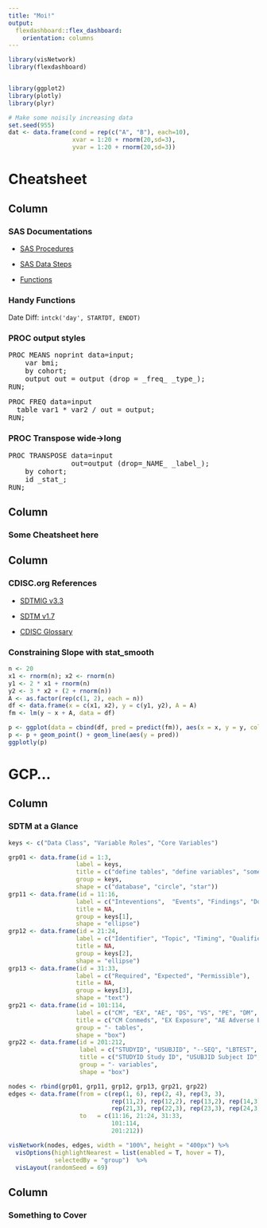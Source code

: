 ```yaml
---
title: "Moi!"
output: 
  flexdashboard::flex_dashboard:
    orientation: columns
---
```


```r
library(visNetwork)
library(flexdashboard)


library(ggplot2)
library(plotly)
library(plyr)

# Make some noisily increasing data
set.seed(955)
dat <- data.frame(cond = rep(c("A", "B"), each=10),
                  xvar = 1:20 + rnorm(20,sd=3),
                  yvar = 1:20 + rnorm(20,sd=3))
```

Cheatsheet
=======================================================================

Column
-----------------------------------------------------------------------

### SAS Documentations

- [SAS Procedures](https://go.documentation.sas.com/?cdcId=pgmsascdc&cdcVersion=9.4_3.4&docsetId=allprodsproc&docsetTarget=procedures.htm&locale=en)

- [SAS Data Steps](https://go.documentation.sas.com/?cdcId=pgmsascdc&cdcVersion=9.4_3.4&docsetId=lestmtsref&docsetTarget=p08st7rzfn0dgin1fml8hq40hlho.htm&locale=en)

- [Functions](https://go.documentation.sas.com/?cdcId=pgmsascdc&cdcVersion=9.4_3.4&docsetId=lefunctionsref&docsetTarget=n01f5qrjoh9h4hn1olbdpb5pr2td.htm&locale=en)

### Handy Functions

Date Diff: `intck('day', STARTDT, ENDDT)`


### PROC output styles

<pre>
PROC MEANS noprint data=input;
	var bmi;
	by cohort;
	output out = output (drop = _freq_ _type_);
RUN;
</pre>
<pre>
PROC FREQ data=input
  table var1 * var2 / out = output;
RUN;
</pre>

### PROC Transpose wide->long

<pre>
PROC TRANSPOSE data=input 
               out=output (drop=_NAME_ _label_);
	by cohort;
	id _stat_;
RUN;
</pre>



Column
-----------------------------------------------------------------------

### Some Cheatsheet here


Column
-----------------------------------------------------------------------

### CDISC.org References

- [SDTMIG v3.3](https://www.cdisc.org/standards/foundational/sdtmig/sdtmig-v3-3)

- [SDTM v1.7](https://www.cdisc.org/standards/foundational/sdtm/sdtm-v1-7)

- [CDISC Glossary](https://www.cdisc.org/system/files/members/standard/foundational/glossary/CDISC%20Glossary%20v11.pdf)

### Constraining Slope with stat_smooth

```r
n <- 20
x1 <- rnorm(n); x2 <- rnorm(n)
y1 <- 2 * x1 + rnorm(n)
y2 <- 3 * x2 + (2 + rnorm(n))
A <- as.factor(rep(c(1, 2), each = n))
df <- data.frame(x = c(x1, x2), y = c(y1, y2), A = A)
fm <- lm(y ~ x + A, data = df)

p <- ggplot(data = cbind(df, pred = predict(fm)), aes(x = x, y = y, color = A))
p <- p + geom_point() + geom_line(aes(y = pred))
ggplotly(p)
```

GCP...
=======================================================================

Column
-----------------------------------------------------------------------

### SDTM at a Glance

```r
keys <- c("Data Class", "Variable Roles", "Core Variables")

grp01 <- data.frame(id = 1:3,
                   label = keys,
                   title = c("define tables", "define variables", "some "),
                   group = keys,
                   shape = c("database", "circle", "star"))
grp11 <- data.frame(id = 11:16,
                   label = c("Inteventions",  "Events", "Findings", "Domain", "Trial Design", "Relationship"),
                   title = NA,
                   group = keys[1],
                   shape = "ellipse")
grp12 <- data.frame(id = 21:24,
                   label = c("Identifier", "Topic", "Timing", "Qualifier"),
                   title = NA,
                   group = keys[2],
                   shape = "ellipse")
grp13 <- data.frame(id = 31:33,
                   label = c("Required", "Expected", "Permissible"),
                   title = NA,
                   group = keys[3], 
                   shape = "text")
grp21 <- data.frame(id = 101:114,
                   label = c("CM", "EX", "AE", "DS", "VS", "PE", "DM", "CO", "SV", "TA", "TI", "TV", "RELREC", "SUPP--"),
                   title = c("CM Conmeds", "EX Exposure", "AE Adverse Events", "DS Disposition Events", "VS Vital Signs", "PE Pysical Exam", "DM Demographics", "CO Comments", "SV Subject Visits", "TA Trial Arms", "TI Trial Inclusion", "TV Trial Visits", "RELREC Related Records", "SUPP-- Supplemental Qualifiers"),
                   group = "- tables",
                   shape = "box")
grp22 <- data.frame(id = 201:212,
                    label = c("STUDYID", "USUBJID", "--SEQ", "LBTEST", "AETERM", "CMTRT", "LBDTC", "AESTDTC", "EXENDTC", "LBORRES", "AESEV", "CMDOSE"),
                    title = c("STUDYID Study ID", "USUBJID Subject ID", "--SEQ Sequence ID", "LBTEST Lab Test Name", "AETERM Adverse Event Term", "CMTRT Reported Drug Name", "LBDTC Lab Assessment Date", "AESTDTC Adverse Event Start Date", "EXENDTC Exposure End Date", "LBORRES Lab Test Result", "AESEV Adverse Event Severity", "CMDOSE Conmed Dose"),
                    group = "- variables",
                    shape = "box")

nodes <- rbind(grp01, grp11, grp12, grp13, grp21, grp22)
edges <- data.frame(from = c(rep(1, 6), rep(2, 4), rep(3, 3),
                             rep(11,2), rep(12,2), rep(13,2), rep(14,3), rep(15,3), rep(16,2),
                             rep(21,3), rep(22,3), rep(23,3), rep(24,3)),
                    to   = c(11:16, 21:24, 31:33,
                             101:114,
                             201:212))

visNetwork(nodes, edges, width = "100%", height = "400px") %>%
  visOptions(highlightNearest = list(enabled = T, hover = T), 
             selectedBy = "group")  %>%
  visLayout(randomSeed = 69)
```

Column
-----------------------------------------------------------------------

### Something to Cover


